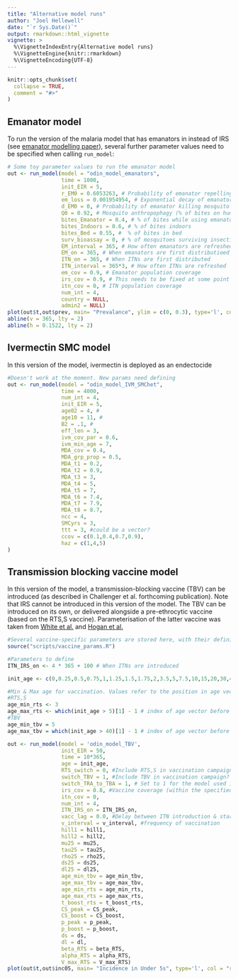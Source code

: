 ```yaml
---
title: "Alternative model runs"
author: "Joel Hellewell"
date: "`r Sys.Date()`"
output: rmarkdown::html_vignette
vignette: >
  %\VignetteIndexEntry{Alternative model runs}
  %\VignetteEngine{knitr::rmarkdown}
  %\VignetteEncoding{UTF-8}
---
```


```r
knitr::opts_chunk$set(
  collapse = TRUE,
  comment = "#>"
)
```

## Emanator model
To run the version of the malaria model that has emanators in instead of IRS (see [emanator modelling paper](http://dx.doi.org/10.1098/rstb.2019.0817)), several further parameter values need to be specified when calling `run_model`:

```r
# Some toy parameter values to run the emanator model
out <- run_model(model = "odin_model_emanators",
                 time = 1000,
                 init_EIR = 5,
                 r_EM0 = 0.6053263, # Probability of emanator repelling mosquito
                 em_loss = 0.001954954, # Exponential decay of emanator effectiveness
                 d_EM0 = 0, # Probability of emanator killing mosquito
                 Q0 = 0.92, # Mosquito anthropophagy (% of bites on humans)
                 bites_Emanator = 0.4, # % of bites while using emanator
                 bites_Indoors = 0.6, # % of bites indoors
                 bites_Bed = 0.55, #  % of bites in bed
                 surv_bioassay = 0, # % of mosquitoes surviving insecticide bioassay
                 EM_interval = 365, # How often emanators are refreshed
                 EM_on = 365, # When emanators are first distributioed
                 ITN_on = 365, # When ITNs are first distributed
                 ITN_interval = 365*3, # How often ITNs are refreshed
                 em_cov = 0.9, # Emanator population coverage
                 irs_cov = 0.9, # This needs to be fixed at some point
                 itn_cov = 0, # ITN population coverage
                 num_int = 4,
                 country = NULL,
                 admin2 = NULL)
plot(out$t,out$prev, main= "Prevalance", ylim = c(0, 0.3), type='l', col = "red")
abline(v = 365, lty = 2)
abline(h = 0.1522, lty = 2)
```
## Ivermectin SMC model
In this version of the model, ivermectin is deployed as an endectocide

```r

#Doesn't work at the moment. New params need defining
out <- run_model(model = "odin_model_IVM_SMChet",
                 time = 4000,
                 num_int = 4,
                 init_EIR = 5,
                 age02 = 4, #
                 age10 = 11, #
                 B2 = .1, #
                 eff_len = 3,
                 ivm_cov_par = 0.6,
                 ivm_min_age = 7,
                 MDA_cov = 0.4,
                 MDA_grp_prop = 0.5,
                 MDA_t1 = 0.2,
                 MDA_t2 = 0.9,
                 MDA_t3 = 3,
                 MDA_t4 = 5,
                 MDA_t5 = 7,
                 MDA_t6 = 7.4,
                 MDA_t7 = 7.9,
                 MDA_t8 = 8.7,
                 ncc = 4,
                 SMCyrs = 3,
                 ttt = 3, #could be a vector?
                 ccov = c(0.1,0.4,0.7,0.9),
                 haz = c(1,4,5)
)

```
## Transmission blocking vaccine model
In this version of the model, a transmission-blocking vaccine (TBV) can be introduced (as described in Challenger et al. forthcoming publication). Note that IRS cannot be introduced in this version of the model. The TBV can be introduced on its own, or delivered alongside a pre-ethrocytic vaccine (based on the RTS,S vaccine). Parameterisation of the latter vaccine was taken from [White et al.](https://doi.org/10.1016/S1473-3099(15)00239-X) and [Hogan et al.](https://doi.org/10.1186/s12916-018-1095-6)

```r
#Several vaccine-specific parameters are stored here, with their definitions
source("scripts/vaccine_params.R")

#Parameters to define
ITN_IRS_on <- 4 * 365 + 100 # When ITNs are introduced

init_age <- c(0,0.25,0.5,0.75,1,1.25,1.5,1.75,2,3.5,5,7.5,10,15,20,30,40,50,60,70,80)

#Min & Max age for vaccination. Values refer to the position in age vector, NOT age in years
#RTS,S
age_min_rts <- 3
age_max_rts <- which(init_age > 5)[1] - 1 # index of age vector before age is 5 years
#TBV
age_min_tbv = 5
age_max_tbv = which(init_age > 40)[1] - 1 # index of age vector before age is 40 years

out <- run_model(model = 'odin_model_TBV',
                 init_EIR = 50,
                 time = 10*365,
                 age = init_age,
                 RTS_switch = 0, #Include RTS,S in vaccination campaign? (Y/N)
                 switch_TBV = 1, #Include TBV in vaccination campaign? (Y/N)
                 switch_TRA_to_TBA = 1, # Set to 1 for the model used in the Nat Comms paper
                 irs_cov = 0.8, #Vaccine coverage (within the specified age group)
                 itn_cov = 0,
                 num_int = 4,
                 ITN_IRS_on = ITN_IRS_on,
                 vacc_lag = 0.0, #Delay between ITN introduction & start of vaccination campaign
                 v_interval = v_interval, #frequency of vaccination
                 hill1 = hill1,
                 hill2 = hill2,
                 mu25 = mu25,
                 tau25 = tau25,
                 rho25 = rho25,
                 ds25 = ds25,
                 dl25 = dl25,
                 age_min_tbv = age_min_tbv,
                 age_max_tbv = age_max_tbv,
                 age_min_rts = age_min_rts,
                 age_max_rts = age_max_rts,
                 t_boost_rts = t_boost_rts,
                 CS_peak = CS_peak,
                 CS_boost = CS_boost,
                 p_peak = p_peak,
                 p_boost = p_boost,
                 ds = ds,
                 dl = dl,
                 beta_RTS = beta_RTS,
                 alpha_RTS = alpha_RTS,
                 V_max_RTS = V_max_RTS)
plot(out$t,out$inc05, main= "Incidence in Under 5s", type='l', col = "red")
```
